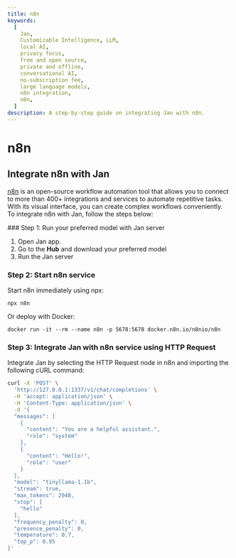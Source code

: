 ```yaml
---
title: n8n
keywords:
  [
    Jan,
    Customizable Intelligence, LLM,
    local AI,
    privacy focus,
    free and open source,
    private and offline,
    conversational AI,
    no-subscription fee,
    large language models,
    n8n integration,
    n8n,
  ]
description: A step-by-step guide on integrating Jan with n8n.
---
```



# n8n

## Integrate n8n with Jan

[n8n](https://n8n.io/) is an open-source workflow automation tool that allows you to connect to more than 400+ integrations and services to automate repetitive tasks. With its visual interface, you can create complex workflows conveniently. To integrate n8n with Jan, follow the steps below:

<Steps>
### Step 1: Run your preferred model with Jan server

1. Open Jan app.
2. Go to the **Hub** and download your preferred model
3. Run the Jan server 

### Step 2: Start n8n service
Start n8n immediately using npx:

```
npx n8n
```

Or deploy with Docker:

```
docker run -it --rm --name n8n -p 5678:5678 docker.n8n.io/n8nio/n8n
```

### Step 3: Integrate Jan with n8n service using HTTP Request

Integrate Jan by selecting the HTTP Request node in n8n and importing the following cURL command:

```bash
curl -X 'POST' \
  'http://127.0.0.1:1337/v1/chat/completions' \
  -H 'accept: application/json' \
  -H 'Content-Type: application/json' \
  -d '{
  "messages": [
    {
      "content": "You are a helpful assistant.",
      "role": "system"
    },
    {
      "content": "Hello!",
      "role": "user"
    }
  ],
  "model": "tinyllama-1.1b",
  "stream": true,
  "max_tokens": 2048,
  "stop": [
    "hello"
  ],
  "frequency_penalty": 0,
  "presence_penalty": 0,
  "temperature": 0.7,
  "top_p": 0.95
}'
```

</Steps>